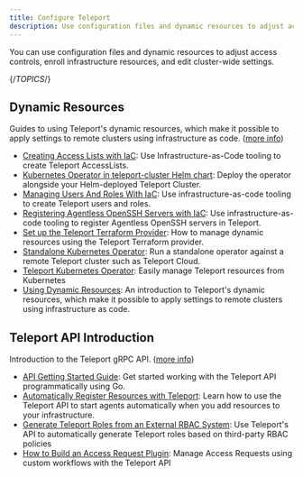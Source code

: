 ```yaml
---
title: Configure Teleport
description: Use configuration files and dynamic resources to adjust access controls, enroll infrastructure resources, and edit cluster-wide settings.
---
```


You can use configuration files and dynamic resources to adjust access controls,
enroll infrastructure resources, and edit cluster-wide settings.

{/*TOPICS*/}

## Dynamic Resources

Guides to using Teleport's dynamic resources, which make it possible to apply settings to remote clusters using infrastructure as code. ([more info](configure-teleport/dynamic-resources.mdx))

- [Creating Access Lists with IaC](configure-teleport/dynamic-resources/access-list.mdx): Use Infrastructure-as-Code tooling to create Teleport AccessLists.
- [Kubernetes Operator in teleport-cluster Helm chart](configure-teleport/dynamic-resources/teleport-operator-helm.mdx): Deploy the operator alongside your Helm-deployed Teleport Cluster.
- [Managing Users And Roles With IaC](configure-teleport/dynamic-resources/user-and-role.mdx): Use infrastructure-as-code tooling to create Teleport users and roles.
- [Registering Agentless OpenSSH Servers with IaC](configure-teleport/dynamic-resources/agentless-ssh-servers.mdx): Use infrastructure-as-code tooling to register Agentless OpenSSH servers in Teleport.
- [Set up the Teleport Terraform Provider](configure-teleport/dynamic-resources/terraform-provider.mdx): How to manage dynamic resources using the Teleport Terraform provider.
- [Standalone Kubernetes Operator](configure-teleport/dynamic-resources/teleport-operator-standalone.mdx): Run a standalone operator against a remote Teleport cluster such as Teleport Cloud.
- [Teleport Kubernetes Operator](configure-teleport/dynamic-resources/teleport-operator.mdx): Easily manage Teleport resources from Kubernetes
- [Using Dynamic Resources](configure-teleport/dynamic-resources/overview.mdx): An introduction to Teleport's dynamic resources, which make it possible to apply settings to remote clusters using infrastructure as code.

## Teleport API Introduction

Introduction to the Teleport gRPC API. ([more info](configure-teleport/api.mdx))

- [API Getting Started Guide](configure-teleport/api/getting-started.mdx): Get started working with the Teleport API programmatically using Go.
- [Automatically Register Resources with Teleport](configure-teleport/api/automatically-register-agents.mdx): Learn how to use the Teleport API to start agents automatically when you add resources to your infrastructure.
- [Generate Teleport Roles from an External RBAC System](configure-teleport/api/rbac.mdx): Use Teleport's API to automatically generate Teleport roles based on third-party RBAC policies
- [How to Build an Access Request Plugin](configure-teleport/api/access-plugin.mdx): Manage Access Requests using custom workflows with the Teleport API
